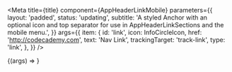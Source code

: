 
<Meta
  title={title}
  component={AppHeaderLinkMobile}
  parameters={{
    layout: 'padded',
    status: 'updating',
    subtitle:
      'A styled Anchor with an optional icon and top separator for use in AppHeaderLinkSections and the mobile menu.',
  }}
  args={{
    item: {
      id: 'link',
      icon: InfoCircleIcon,
      href: 'http://codecademy.com',
      text: 'Nav Link',
      trackingTarget: 'track-link',
      type: 'link',
    },
  }}
/>

<Canvas>
  <Story name="AppHeaderLinkMobile">
    {(args) => <AppHeaderLinkMobile {...args} />}
  </Story>
</Canvas>

<PropsTable story="AppHeaderLinkMobile" />
